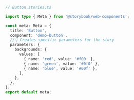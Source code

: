 ```ts
// Button.stories.ts

import type { Meta } from '@storybook/web-components';

const meta: Meta = {
  title: 'Button',
  component: 'demo-button',
  //👇 Creates specific parameters for the story
  parameters: {
    backgrounds: {
      values: [
        { name: 'red', value: '#f00' },
        { name: 'green', value: '#0f0' },
        { name: 'blue', value: '#00f' },
      ],
    },
  },
};
export default meta;
```
